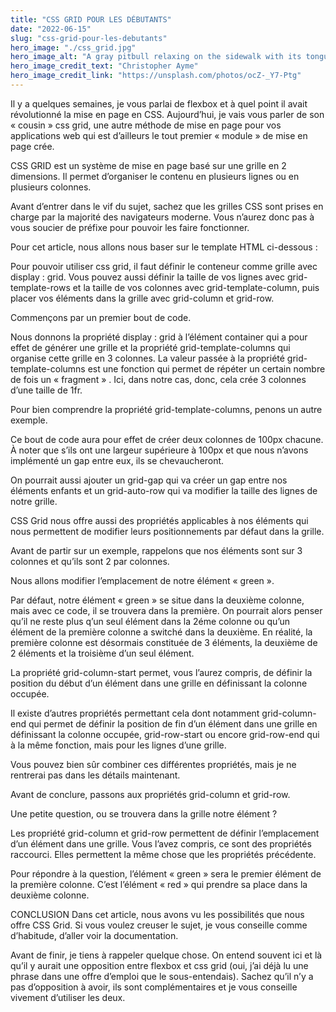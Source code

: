 ```yaml
---
title: "CSS GRID POUR LES DÉBUTANTS"
date: "2022-06-15"
slug: "css-grid-pour-les-debutants"
hero_image: "./css_grid.jpg"
hero_image_alt: "A gray pitbull relaxing on the sidewalk with its tongue hanging out"
hero_image_credit_text: "Christopher Ayme"
hero_image_credit_link: "https://unsplash.com/photos/ocZ-_Y7-Ptg"
---
```


Il y a quelques semaines, je vous parlai de flexbox et à quel point il avait révolutionné la mise en page en CSS. Aujourd’hui, je vais vous parler de son « cousin » css grid, une autre méthode de mise en page pour vos applications web qui est d’ailleurs le tout premier « module » de mise en page crée.

CSS GRID est un système de mise en page basé sur une grille en 2 dimensions. Il permet d’organiser le contenu en plusieurs lignes ou en plusieurs colonnes.

Avant d’entrer dans le vif du sujet, sachez que les grilles CSS sont prises en charge par la majorité des navigateurs moderne. Vous n’aurez donc pas à vous soucier de préfixe pour pouvoir les faire fonctionner.

Pour cet article, nous allons nous baser sur le template HTML ci-dessous :


Pour pouvoir utiliser css grid, il faut définir le conteneur comme grille avec display : grid. Vous pouvez aussi définir la taille de vos lignes avec grid-template-rows et la taille de vos colonnes avec grid-template-column, puis placer vos éléments dans la grille avec grid-column et grid-row.

Commençons par un premier bout de code.


Nous donnons la propriété display : grid à l’élément container qui a pour effet de générer une grille et la propriété grid-template-columns qui organise cette grille en 3 colonnes. La valeur passée à la propriété grid-template-columns est une fonction qui permet de répéter un certain nombre de fois un « fragment » . Ici, dans notre cas, donc, cela crée 3 colonnes d’une taille de 1fr.

Pour bien comprendre la propriété grid-template-columns, penons un autre exemple.


Ce bout de code aura pour effet de créer deux colonnes de 100px chacune. À noter que s’ils ont une largeur supérieure à 100px et que nous n’avons implémenté un gap entre eux, ils se chevaucheront.

On pourrait aussi ajouter un grid-gap qui va créer un gap entre nos éléments enfants et un grid-auto-row qui va modifier la taille des lignes de notre grille.

CSS Grid nous offre aussi des propriétés applicables à nos éléments qui nous permettent de modifier leurs positionnements par défaut dans la grille.

Avant de partir sur un exemple, rappelons que nos éléments sont sur 3 colonnes et qu’ils sont 2 par colonnes.

Nous allons modifier l’emplacement de notre élément « green ».


Par défaut, notre élément « green » se situe dans la deuxième colonne, mais avec ce code, il se trouvera dans la première. On pourrait alors penser qu’il ne reste plus q’un seul élément dans la 2éme colonne ou qu’un élément de la première colonne a switché dans la deuxième. En réalité, la première colonne est désormais constituée de 3 éléments, la deuxième de 2 éléments et la troisième d’un seul élément.

La propriété grid-column-start permet, vous l’aurez compris, de définir la position du début d’un élément dans une grille en définissant la colonne occupée.

Il existe d’autres propriétés permettant cela dont notamment grid-column-end qui permet de définir la position de fin d’un élément dans une grille en définissant la colonne occupée, grid-row-start ou encore grid-row-end qui à la même fonction, mais pour les lignes d’une grille.

Vous pouvez bien sûr combiner ces différentes propriétés, mais je ne rentrerai pas dans les détails maintenant.

Avant de conclure, passons aux propriétés grid-column et grid-row.


Une petite question, ou se trouvera dans la grille notre élément ?

Les propriété grid-column et grid-row permettent de définir l’emplacement d’un élément dans une grille. Vous l’avez compris, ce sont des propriétés raccourci. Elles permettent la même chose que les propriétés précédente.

Pour répondre à la question, l’élément « green » sera le premier élément de la première colonne. C’est l’élément « red » qui prendre sa place dans la deuxième colonne.

CONCLUSION
Dans cet article, nous avons vu les possibilités que nous offre CSS Grid. Si vous voulez creuser le sujet, je vous conseille comme d’habitude, d’aller voir la documentation.

Avant de finir, je tiens à rappeler quelque chose. On entend souvent ici et là qu’il y aurait une opposition entre flexbox et css grid (oui, j’ai déjà lu une phrase dans une offre d’emploi que le sous-entendais). Sachez qu’il n’y a pas d’opposition à avoir, ils sont complémentaires et je vous conseille vivement d’utiliser les deux.

